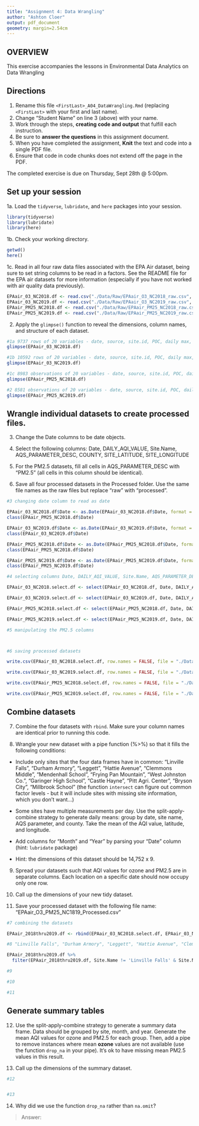 ```yaml
---
title: "Assignment 4: Data Wrangling"
author: "Ashton Cloer"
output: pdf_document
geometry: margin=2.54cm
---
```


## OVERVIEW

This exercise accompanies the lessons in Environmental Data Analytics on Data Wrangling 

## Directions

1. Rename this file `<FirstLast>_A04_DataWrangling.Rmd` (replacing `<FirstLast>` with your first and last name).
2. Change "Student Name" on line 3 (above) with your name.
3. Work through the steps, **creating code and output** that fulfill each instruction.
4. Be sure to **answer the questions** in this assignment document.
5. When you have completed the assignment, **Knit** the text and code into a single PDF file.
6. Ensure that code in code chunks does not extend off the page in the PDF.

The completed exercise is due on Thursday, Sept 28th @ 5:00pm.

## Set up your session 

1a. Load the `tidyverse`,  `lubridate`, and `here` packages into your session.

```r
library(tidyverse)
library(lubridate)
library(here)
```


1b. Check your working directory.

```r
getwd()
here()
```


1c. Read in all four raw data files associated with the EPA Air dataset, being sure to set string columns to be read in a factors. See the README file for the EPA air datasets for more information (especially if you have not worked with air quality data previously). 

```r
EPAair_03_NC2018.df <- read.csv("./Data/Raw/EPAair_O3_NC2018_raw.csv", stringsAsFactors = TRUE)
EPAair_03_NC2019.df <- read.csv("./Data/Raw/EPAair_O3_NC2019_raw.csv", stringsAsFactors = TRUE)
EPAair_PM25_NC2018.df <- read.csv("./Data/Raw/EPAair_PM25_NC2018_raw.csv", stringsAsFactors = TRUE)
EPAair_PM25_NC2019.df <- read.csv("./Data/Raw/EPAair_PM25_NC2019_raw.csv", stringsAsFactors = TRUE)
```


2. Apply the `glimpse()` function to reveal the dimensions, column names, and structure of each dataset. 

```r
#1a 9737 rows of 20 variables - date, source, site.id, POC, daily max, units, daily AQI value, site name, daily observation count, percent complete, AQS parameter code, AQS parameter descending, CBSA code, CBSA name, State code, state, county code, county, site lat, site long
glimpse(EPAair_03_NC2018.df)

#1b 10592 rows of 20 variables - date, source, site.id, POC, daily max, units, daily AQI value, site name, daily observation count, percent complete, AQS parameter code, AQS parameter descending, CBSA code, CBSA name, State code, state, county code, county, site lat, site long
glimpse(EPAair_03_NC2019.df)

#1c 8983 observations of 20 variables - date, source, site.id, POC, daily mean PM2,5 concentration, units, daily AQI value, site name, daily observation count, percent complete, AQS parameter code, AQS parameter descending, CBSA code, CBSA name, State code, state, county code, county, site lat, site long
glimpse(EPAair_PM25_NC2018.df)

#2 8581 observations of 20 variables - date, source, site.id, POC, daily mean PM2,5 concentration, units, daily AQI value, site name, daily observation count, percent complete, AQS parameter code, AQS parameter descending, CBSA code, CBSA name, State code, state, county code, county, site lat, site long
glimpse(EPAair_PM25_NC2019.df)
```


## Wrangle individual datasets to create processed files.

3. Change the Date columns to be date objects.

4. Select the following columns: Date, DAILY_AQI_VALUE, Site.Name, AQS_PARAMETER_DESC, COUNTY, SITE_LATITUDE, SITE_LONGITUDE

5. For the PM2.5 datasets, fill all cells in AQS_PARAMETER_DESC with "PM2.5" (all cells in this column should be identical).

6. Save all four processed datasets in the Processed folder. Use the same file names as the raw files but replace "raw" with "processed".

```r
#3 changing date column to read as date

EPAair_03_NC2018.df$Date <- as.Date(EPAair_03_NC2018.df$Date, format = '%m/%d/%y')
class(EPAair_PM25_NC2018.df$Date)

EPAair_03_NC2019.df$Date <- as.Date(EPAair_03_NC2019.df$Date, format = '%m/%d/%y')
class(EPAair_03_NC2019.df$Date)

EPAair_PM25_NC2018.df$Date <- as.Date(EPAair_PM25_NC2018.df$Date, format = '%m/%d/%y')
class(EPAair_PM25_NC2018.df$Date)

EPAair_PM25_NC2019.df$Date <- as.Date(EPAair_PM25_NC2019.df$Date, format = '%m/%d/%y')
class(EPAair_PM25_NC2019.df$Date)

#4 selecting columns Date, DAILY_AQI_VALUE, Site.Name, AQS_PARAMETER_DESC, COUNTY, SITE_LATITUDE, SITE_LONGITUDE

EPAair_03_NC2018.select.df <- select(EPAair_03_NC2018.df, Date, DAILY_AQI_VALUE, Site.Name, AQS_PARAMETER_DESC, COUNTY, SITE_LATITUDE, SITE_LONGITUDE)

EPAair_03_NC2019.select.df <- select(EPAair_03_NC2019.df, Date, DAILY_AQI_VALUE, Site.Name, AQS_PARAMETER_DESC, COUNTY, SITE_LATITUDE, SITE_LONGITUDE)

EPAair_PM25_NC2018.select.df <- select(EPAair_PM25_NC2018.df, Date, DAILY_AQI_VALUE, Site.Name, AQS_PARAMETER_DESC, COUNTY, SITE_LATITUDE, SITE_LONGITUDE)

EPAair_PM25_NC2019.select.df <- select(EPAair_PM25_NC2019.df, Date, DAILY_AQI_VALUE, Site.Name, AQS_PARAMETER_DESC, COUNTY, SITE_LATITUDE, SITE_LONGITUDE)

#5 manipulating the PM2.5 columns 



#6 saving processed datasets

write.csv(EPAair_03_NC2018.select.df, row.names = FALSE, file = "./Data/Processed/EPAair_O3_NC2018_Processed.csv")

write.csv(EPAair_03_NC2019.select.df, row.names = FALSE, file = "./Data/Processed/EPAair_O3_NC2019_Processed.csv")

write.csv(EPAair_PM25_NC2018.select.df, row.names = FALSE, file = "./Data/Processed/EPAair_PM25_NC2018_Processed.csv")

write.csv(EPAair_PM25_NC2019.select.df, row.names = FALSE, file = "./Data/Processed/EPAair_PM25_NC2019_Processed.csv")
```


## Combine datasets

7. Combine the four datasets with `rbind`. Make sure your column names are identical prior to running this code.

8. Wrangle your new dataset with a pipe function (%>%) so that it fills the following conditions: 

  * Include only sites that the four data frames have in common: "Linville Falls", "Durham Armory", "Leggett", "Hattie Avenue", "Clemmons Middle", "Mendenhall School", "Frying Pan Mountain", "West Johnston Co.", "Garinger High School", "Castle Hayne", "Pitt Agri. Center", "Bryson City", "Millbrook School" (the function `intersect` can figure out common factor levels - but it will include sites with missing site information, which you don't want...) 

  * Some sites have multiple measurements per day. Use the split-apply-combine strategy to generate daily means: group by date, site name, AQS parameter, and county. Take the mean of the AQI value, latitude, and longitude.
  
  * Add columns for "Month" and "Year" by parsing your "Date" column (hint: `lubridate` package)
  
  * Hint: the dimensions of this dataset should be 14,752 x 9.

9. Spread your datasets such that AQI values for ozone and PM2.5 are in separate columns. Each location on a specific date should now occupy only one row.

10. Call up the dimensions of your new tidy dataset.

11. Save your processed dataset with the following file name: "EPAair_O3_PM25_NC1819_Processed.csv"

```r
#7 combining the datasets

EPAair_2018thru2019.df <- rbind(EPAair_03_NC2018.select.df, EPAair_03_NC2019.select.df, EPAair_PM25_NC2018.select.df, EPAair_PM25_NC2019.select.df)

#8 "Linville Falls", "Durham Armory", "Leggett", "Hattie Avenue", "Clemmons Middle", "Mendenhall School", "Frying Pan Mountain", "West Johnston Co.", "Garinger High School", "Castle Hayne", "Pitt Agri. Center", "Bryson City", "Millbrook School"

EPAair_2018thru2019.df %>%
  filter(EPAair_2018thru2019.df, Site.Name != 'Linville Falls' & Site.Name != 'Durham Armory' & Site.Name != 'Leggett')

#9

#10

#11

```


## Generate summary tables

12. Use the split-apply-combine strategy to generate a summary data frame. Data should be grouped by site, month, and year. Generate the mean AQI values for ozone and PM2.5 for each group. Then, add a pipe to remove instances where mean **ozone** values are not available (use the function `drop_na` in your pipe). It's ok to have missing mean PM2.5 values in this result. 

13. Call up the dimensions of the summary dataset.

```r

#12


#13


```

14. Why did we use the function `drop_na` rather than `na.omit`?

> Answer: 
